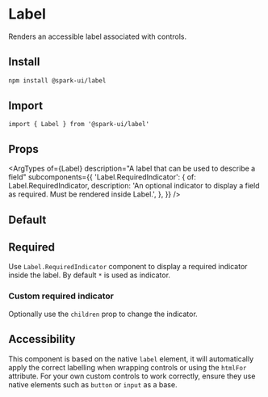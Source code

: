 
<Meta of={stories} />

# Label

Renders an accessible label associated with controls.

## Install

```sh
npm install @spark-ui/label
```

## Import

```tsx
import { Label } from '@spark-ui/label'
```

## Props

<ArgTypes
  of={Label}
  description="A label that can be used to describe a field"
  subcomponents={{
    'Label.RequiredIndicator': {
      of: Label.RequiredIndicator,
      description:
        'An optional indicator to display a field as required. Must be rendered inside Label.',
    },
  }}
/>

## Default

<Canvas of={stories.Default} />

## Required

Use `Label.RequiredIndicator` component to display a required indicator inside the label. By default `*` is used as indicator.

<Canvas of={stories.Required} />

### Custom required indicator

Optionally use the `children` prop to change the indicator.

<Canvas of={stories.RequiredIndicator} />

## Accessibility

This component is based on the native `label` element, it will automatically apply the correct labelling when wrapping controls or using the `htmlFor` attribute. For your own custom controls to work correctly, ensure they use native elements such as `button` or `input` as a base.
